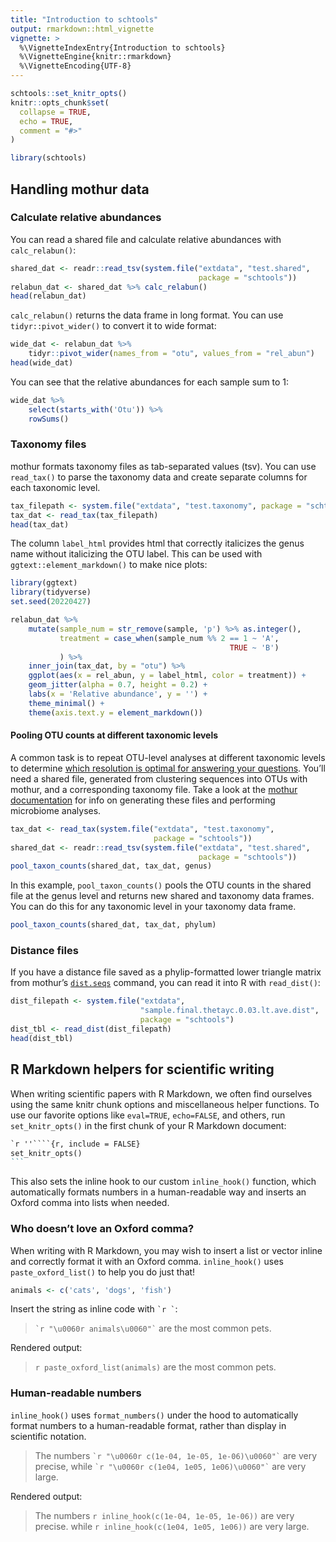 ```yaml
---
title: "Introduction to schtools"
output: rmarkdown::html_vignette
vignette: >
  %\VignetteIndexEntry{Introduction to schtools}
  %\VignetteEngine{knitr::rmarkdown}
  %\VignetteEncoding{UTF-8}
---
```


```r
schtools::set_knitr_opts()
knitr::opts_chunk$set(
  collapse = TRUE,
  echo = TRUE,
  comment = "#>"
)
```

```r
library(schtools)
```

## Handling mothur data

### Calculate relative abundances

You can read a shared file and calculate relative abundances with `calc_relabun()`:

```r
shared_dat <- readr::read_tsv(system.file("extdata", "test.shared",
                                          package = "schtools"))
relabun_dat <- shared_dat %>% calc_relabun()
head(relabun_dat)
```

`calc_relabun()` returns the data frame in long format. 
You can use `tidyr::pivot_wider()` to convert it to wide format:

```r
wide_dat <- relabun_dat %>% 
    tidyr::pivot_wider(names_from = "otu", values_from = "rel_abun")
head(wide_dat)
```

You can see that the relative abundances for each sample sum to 1:

```r
wide_dat %>% 
    select(starts_with('Otu')) %>% 
    rowSums()
```


### Taxonomy files

mothur formats taxonomy files as tab-separated values (tsv). 
You can use `read_tax()` to parse the taxonomy data and create separate columns
for each taxonomic level.

```r
tax_filepath <- system.file("extdata", "test.taxonomy", package = "schtools")
tax_dat <- read_tax(tax_filepath)
head(tax_dat)
```

The column `label_html` provides html that correctly italicizes the genus name
without italicizing the OTU label. This can be used with
`ggtext::element_markdown()` to make nice plots:

```r
library(ggtext)
library(tidyverse)
set.seed(20220427)

relabun_dat %>%
    mutate(sample_num = str_remove(sample, 'p') %>% as.integer(),
           treatment = case_when(sample_num %% 2 == 1 ~ 'A', 
                                                 TRUE ~ 'B')
           ) %>% 
    inner_join(tax_dat, by = "otu") %>%
    ggplot(aes(x = rel_abun, y = label_html, color = treatment)) +
    geom_jitter(alpha = 0.7, height = 0.2) +
    labs(x = 'Relative abundance', y = '') +
    theme_minimal() +
    theme(axis.text.y = element_markdown())
```

#### Pooling OTU counts at different taxonomic levels

A common task is to repeat OTU-level analyses at different taxonomic levels to
determine [which resolution is optimal for answering your questions](https://doi.org/10.1128/mbio.03161-21). 
You'll need a shared file, generated from clustering sequences into OTUs with
mothur, and a corresponding taxonomy file.
Take a look at the [mothur documentation](https://mothur.org/wiki/) for info on
generating these files and performing microbiome analyses.

```r
tax_dat <- read_tax(system.file("extdata", "test.taxonomy",
                                package = "schtools"))
shared_dat <- readr::read_tsv(system.file("extdata", "test.shared",
                                          package = "schtools"))
pool_taxon_counts(shared_dat, tax_dat, genus)
```

In this example, `pool_taxon_counts()` pools the OTU counts in the shared file 
at the genus level and returns new shared and taxonomy data frames.
You can do this for any taxonomic level in your taxonomy data frame.

```r
pool_taxon_counts(shared_dat, tax_dat, phylum)
```


### Distance files

If you have a distance file saved as a phylip-formatted lower triangle matrix
from mothur's [`dist.seqs`](https://mothur.org/wiki/dist.seqs/) command, 
you can read it into R with `read_dist()`:
 
```r
dist_filepath <- system.file("extdata",
                             "sample.final.thetayc.0.03.lt.ave.dist",
                             package = "schtools")
dist_tbl <- read_dist(dist_filepath)
head(dist_tbl)
```


## R Markdown helpers for scientific writing

When writing scientific papers with R Markdown, we often find ourselves 
using the same knitr chunk options and miscellaneous helper functions.
To use our favorite options like `eval=TRUE`, `echo=FALSE`, and others,
run `set_knitr_opts()` in the first chunk of your R Markdown document:


````markdown
`r ''````{r, include = FALSE}
set_knitr_opts()
```
````

This also sets the inline hook to our custom `inline_hook()` function, which
automatically formats numbers in a human-readable way and inserts an Oxford
comma into lists when needed.

### Who doesn't love an Oxford comma?

When writing with R Markdown, you may wish to insert a list or vector 
inline and correctly format it with an Oxford comma. 
`inline_hook()` uses `paste_oxford_list()` to help you do just that!

```r
animals <- c('cats', 'dogs', 'fish')
```

Insert the string as inline code with `` `r ` ``:

> `` `r "\u0060r animals\u0060"` `` are the most common pets.

Rendered output:

> `r paste_oxford_list(animals)` are the most common pets.


### Human-readable numbers

`inline_hook()` uses `format_numbers()` under the hood to automatically format
numbers to a human-readable format, rather than display in scientific notation.

> The numbers `` `r "\u0060r c(1e-04, 1e-05, 1e-06)\u0060"` `` are very precise,
> while `` `r "\u0060r c(1e04, 1e05, 1e06)\u0060"` `` are very large.

Rendered output:

> The numbers `r inline_hook(c(1e-04, 1e-05, 1e-06))` are very precise.
> while `r inline_hook(c(1e04, 1e05, 1e06))` are very large.

